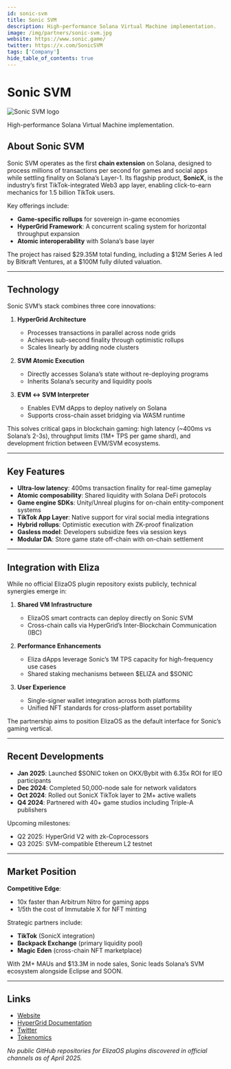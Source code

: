 ---
id: sonic-svm
title: Sonic SVM
description: High-performance Solana Virtual Machine implementation.
image: /img/partners/sonic-svm.jpg
website: https://www.sonic.game/
twitter: https://x.com/SonicSVM
tags: ['Company']
hide_table_of_contents: true
---

# Sonic SVM

<div className="partner-logo">
  <img src="/img/partners/sonic-svm.jpg" alt="Sonic SVM logo" />
</div>

High-performance Solana Virtual Machine implementation.

## About Sonic SVM

Sonic SVM operates as the first **chain extension** on Solana, designed to process millions of transactions per second for games and social apps while settling finality on Solana’s Layer-1. Its flagship product, **SonicX**, is the industry’s first TikTok-integrated Web3 app layer, enabling click-to-earn mechanics for 1.5 billion TikTok users.

Key offerings include:

- **Game-specific rollups** for sovereign in-game economies
- **HyperGrid Framework**: A concurrent scaling system for horizontal throughput expansion
- **Atomic interoperability** with Solana’s base layer

The project has raised $29.35M total funding, including a $12M Series A led by Bitkraft Ventures, at a $100M fully diluted valuation.

---

## Technology

Sonic SVM’s stack combines three core innovations:

1. **HyperGrid Architecture**

   - Processes transactions in parallel across node grids
   - Achieves sub-second finality through optimistic rollups
   - Scales linearly by adding node clusters

2. **SVM Atomic Execution**

   - Directly accesses Solana’s state without re-deploying programs
   - Inherits Solana’s security and liquidity pools

3. **EVM ↔ SVM Interpreter**
   - Enables EVM dApps to deploy natively on Solana
   - Supports cross-chain asset bridging via WASM runtime

This solves critical gaps in blockchain gaming: high latency (~400ms vs Solana’s 2-3s), throughput limits (1M+ TPS per game shard), and development friction between EVM/SVM ecosystems.

---

## Key Features

- **Ultra-low latency**: 400ms transaction finality for real-time gameplay
- **Atomic composability**: Shared liquidity with Solana DeFi protocols
- **Game engine SDKs**: Unity/Unreal plugins for on-chain entity-component systems
- **TikTok App Layer**: Native support for viral social media integrations
- **Hybrid rollups**: Optimistic execution with ZK-proof finalization
- **Gasless model**: Developers subsidize fees via session keys
- **Modular DA**: Store game state off-chain with on-chain settlement

---

## Integration with Eliza

While no official ElizaOS plugin repository exists publicly, technical synergies emerge in:

1. **Shared VM Infrastructure**

   - ElizaOS smart contracts can deploy directly on Sonic SVM
   - Cross-chain calls via HyperGrid’s Inter-Blockchain Communication (IBC)

2. **Performance Enhancements**

   - Eliza dApps leverage Sonic’s 1M TPS capacity for high-frequency use cases
   - Shared staking mechanisms between $ELIZA and $SONIC

3. **User Experience**
   - Single-signer wallet integration across both platforms
   - Unified NFT standards for cross-platform asset portability

The partnership aims to position ElizaOS as the default interface for Sonic’s gaming vertical.

---

## Recent Developments

- **Jan 2025**: Launched $SONIC token on OKX/Bybit with 6.35x ROI for IEO participants
- **Dec 2024**: Completed 50,000-node sale for network validators
- **Oct 2024**: Rolled out SonicX TikTok layer to 2M+ active wallets
- **Q4 2024**: Partnered with 40+ game studios including Triple-A publishers

Upcoming milestones:

- Q2 2025: HyperGrid V2 with zk-Coprocessors
- Q3 2025: SVM-compatible Ethereum L2 testnet

---

## Market Position

**Competitive Edge**:

- 10x faster than Arbitrum Nitro for gaming apps
- 1/5th the cost of Immutable X for NFT minting

Strategic partners include:

- **TikTok** (SonicX integration)
- **Backpack Exchange** (primary liquidity pool)
- **Magic Eden** (cross-chain NFT marketplace)

With 2M+ MAUs and $13.3M in node sales, Sonic leads Solana’s SVM ecosystem alongside Eclipse and SOON.

---

## Links

- [Website](https://www.sonic.game/)
- [HyperGrid Documentation](https://docs.sonic.game/hypergrid)
- [Twitter](https://x.com/SonicSVM)
- [Tokenomics](https://gov.sonic.game/tokenomics)

_No public GitHub repositories for ElizaOS plugins discovered in official channels as of April 2025._
